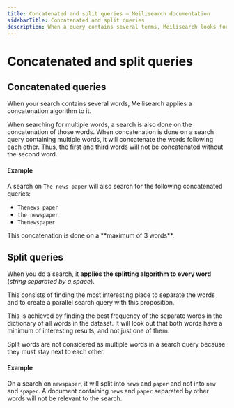 ```yaml
---
title: Concatenated and split queries — Meilisearch documentation
sidebarTitle: Concatenated and split queries
description: When a query contains several terms, Meilisearch looks for both individual terms and their combinations.
---
```


# Concatenated and split queries

## Concatenated queries

When your search contains several words, Meilisearch applies a concatenation algorithm to it.

When searching for multiple words, a search is also done on the concatenation of those words. When concatenation is done on a search query containing multiple words, it will concatenate the words following each other. Thus, the first and third words will not be concatenated without the second word.

#### Example

A search on `The news paper` will also search for the following concatenated queries:

- `Thenews paper`
- `the newspaper`
- `Thenewspaper`

<Warning>
This concatenation is done on a **maximum of 3 words**.
</Warning>

## Split queries

When you do a search, it **applies the splitting algorithm to every word** (_string separated by a space_).

This consists of finding the most interesting place to separate the words and to create a parallel search query with this proposition.

This is achieved by finding the best frequency of the separate words in the dictionary of all words in the dataset. It will look out that both words have a minimum of interesting results, and not just one of them.

Split words are not considered as multiple words in a search query because they must stay next to each other.

#### Example

On a search on `newspaper`, it will split into `news` and `paper` and not into `new` and `spaper`.
A document containing `news` and `paper` separated by other words will not be relevant to the search.
